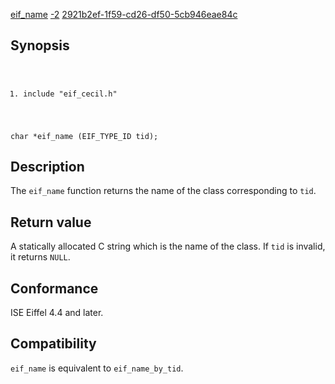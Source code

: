 [[Property:title|eif_name]]
[[Property:weight|-2]]
[[Property:uuid|2921b2ef-1f59-cd26-df50-5cb946eae84c]]
==Synopsis==
<code lang="text">
#include "eif_cecil.h"

char *eif_name (EIF_TYPE_ID tid);
</code>

==Description==

The <code lang="text">eif_name</code> function returns the name of the class corresponding to <code lang="text">tid</code>. 

==Return value==

A statically allocated C string which is the name of the class. If <code lang="text">tid</code> is invalid, it returns <code lang="text">NULL</code>. 

==Conformance==

ISE Eiffel 4.4 and later. 

==Compatibility==

<code lang="text">eif_name</code> is equivalent to <code lang="text">eif_name_by_tid</code>. 


{{SeeAlso| <br/>
[[eif_type]] <br/>
[[eif_type_by_reference]] <br/>
[[eif_type_id]] }} 




